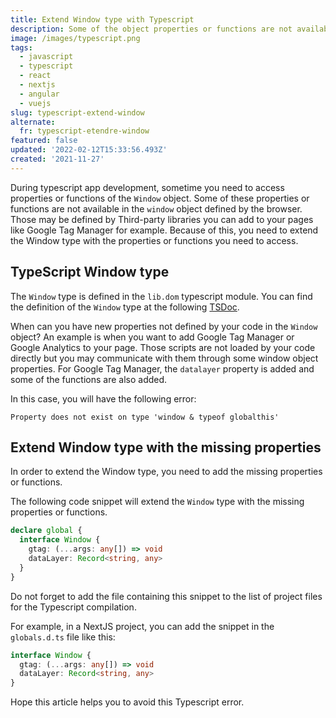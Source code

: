 ```yaml
---
title: Extend Window type with Typescript
description: Some of the object properties or functions are not available in the Typescript Window type. Let see a way to extend the Window type with the missing properties.
image: /images/typescript.png
tags:
  - javascript
  - typescript
  - react
  - nextjs
  - angular
  - vuejs
slug: typescript-extend-window
alternate:
  fr: typescript-etendre-window
featured: false
updated: '2022-02-12T15:33:56.493Z'
created: '2021-11-27'
---
```


During typescript app development, sometime you need to access properties or functions of the `Window` object. Some of these properties or functions are not available in the `window` object defined by the browser. Those may be defined by Third-party libraries you can add to your pages like Google Tag Manager for example. Because of this, you need to extend the Window type with the properties or functions you need to access.

## TypeScript Window type

The `Window` type is defined in the `lib.dom` typescript module. You can find the definition of the `Window` type at the following [TSDoc](https://microsoft.github.io/PowerBI-JavaScript/interfaces/_node_modules_typedoc_node_modules_typescript_lib_lib_dom_d_.window.html).

When can you have new properties not defined by your code in the `Window` object? An example is when you want to add Google Tag Manager or Google Analytics to your page. Those scripts are not loaded by your code directly but you may communicate with them through some window object properties. For Google Tag Manager, the `datalayer` property is added and some of the functions are also added.

In this case, you will have the following error:

```
Property does not exist on type 'window & typeof globalthis'
```

## Extend Window type with the missing properties

In order to extend the Window type, you need to add the missing properties or functions.

The following code snippet will extend the `Window` type with the missing properties or functions.

```typescript
declare global {
  interface Window {
    gtag: (...args: any[]) => void
    dataLayer: Record<string, any>
  }
}
```

Do not forget to add the file containing this snippet to the list of project files for the Typescript compilation.

For example, in a NextJS project, you can add the snippet in the `globals.d.ts` file like this:

```typescript
interface Window {
  gtag: (...args: any[]) => void
  dataLayer: Record<string, any>
}
```

Hope this article helps you to avoid this Typescript error.
